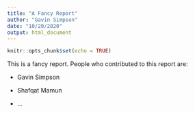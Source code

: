 ```yaml
---
title: "A Fancy Report"
author: "Gavin Simpson"
date: "10/20/2020"
output: html_document
---
```


```r
knitr::opts_chunk$set(echo = TRUE)
```

This is a fancy report. People who contributed to this report are:

* Gavin Simpson
* Shafqat Mamun

* ...
